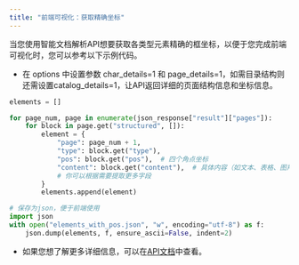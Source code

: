 ```yaml
---
title: "前端可视化：获取精确坐标"
---
```


当您使用智能文档解析API想要获取各类型元素精确的框坐标，以便于您完成前端可视化时，您可以参考以下示例代码。

- 在 options 中设置参数 char_details=1 和 page_details=1，如需目录结构则还需设置catalog_details=1，让API返回详细的页面结构信息和坐标信息。

```python
elements = []

for page_num, page in enumerate(json_response["result"]["pages"]):
    for block in page.get("structured", []):
        element = {
            "page": page_num + 1,
            "type": block.get("type"),
            "pos": block.get("pos"),  # 四个角点坐标
            "content": block.get("content"),  # 具体内容（如文本、表格、图片等）
            # 你可以根据需要提取更多字段
        }
        elements.append(element)

# 保存为json，便于前端使用
import json
with open("elements_with_pos.json", "w", encoding="utf-8") as f:
    json.dump(elements, f, ensure_ascii=False, indent=2)
```

- 如果您想了解更多详细信息，可以在[API文档](https://www.textin.com/document/pdf_to_markdown)中查看。